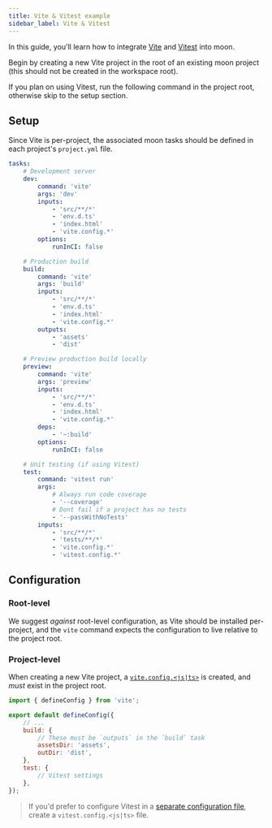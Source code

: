 ```yaml
---
title: Vite & Vitest example
sidebar_label: Vite & Vitest
---
```



In this guide, you'll learn how to integrate [Vite](https://vitejs.dev/) and
[Vitest](https://vitest.dev/) into moon.

Begin by creating a new Vite project in the root of an existing moon project (this should not be
created in the workspace root).

<CreateDepTabs dep="vite" />

If you plan on using Vitest, run the following command in the project root, otherwise skip to the
setup section.

<AddDepsTabs dep="vitest" package="<project>" dev />

## Setup

Since Vite is per-project, the associated moon tasks should be defined in each project's
`project.yml` file.

```yaml title="<project>/project.yml"
tasks:
	# Development server
	dev:
		command: 'vite'
		args: 'dev'
		inputs:
			- 'src/**/*'
			- 'env.d.ts'
			- 'index.html'
			- 'vite.config.*'
		options:
			runInCI: false

	# Production build
	build:
		command: 'vite'
		args: 'build'
		inputs:
			- 'src/**/*'
			- 'env.d.ts'
			- 'index.html'
			- 'vite.config.*'
		outputs:
			- 'assets'
			- 'dist'

	# Preview production build locally
	preview:
		command: 'vite'
		args: 'preview'
		inputs:
			- 'src/**/*'
			- 'env.d.ts'
			- 'index.html'
			- 'vite.config.*'
		deps:
			- '~:build'
		options:
			runInCI: false

	# Unit testing (if using Vitest)
	test:
		command: 'vitest run'
		args:
			# Always run code coverage
			- '--coverage'
			# Dont fail if a project has no tests
			- '--passWithNoTests'
		inputs:
			- 'src/**/*'
			- 'tests/**/*'
			- 'vite.config.*'
			- 'vitest.config.*'
```

## Configuration

### Root-level

We suggest _against_ root-level configuration, as Vite should be installed per-project, and the
`vite` command expects the configuration to live relative to the project root.

### Project-level

When creating a new Vite project, a [`vite.config.<js|ts>`](https://vitejs.dev/config) is created,
and _must_ exist in the project root.

```js title="<project>/vite.project.js"
import { defineConfig } from 'vite';

export default defineConfig({
	// ...
	build: {
		// These must be `outputs` in the `build` task
		assetsDir: 'assets',
		outDir: 'dist',
	},
	test: {
		// Vitest settings
	},
});
```

> If you'd prefer to configure Vitest in a
> [separate configuration file](https://vitest.dev/guide/#configuring-vitest), create a
> `vitest.config.<js|ts>` file.
